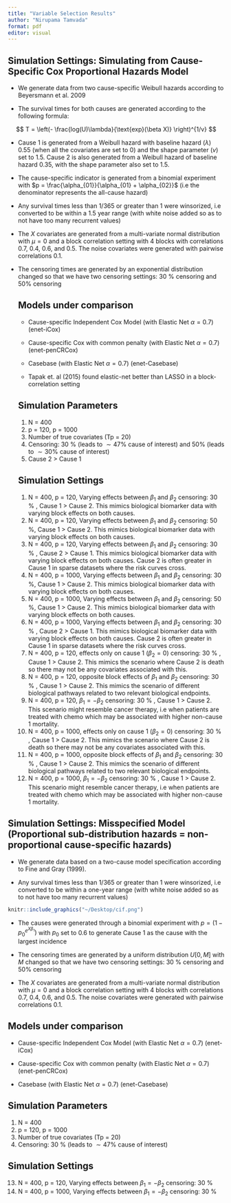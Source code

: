 ```yaml
---
title: "Variable Selection Results"
author: "Nirupama Tamvada"
format: pdf
editor: visual
---
```


## Simulation Settings: Simulating from Cause-Specific Cox Proportional Hazards Model

-   We generate data from two cause-specific Weibull hazards according to Beyersmann et al. 2009

-   The survival times for both causes are generated according to the following formula:

$$
T = \left(- \frac{log(U)\lambda}{\text{exp}(\beta X)} \right)^{1/v}
$$

-   Cause 1 is generated from a Weibull hazard with baseline hazard ($\lambda$) 0.55 (when all the covariates are set to 0) and the shape parameter ($v$) set to 1.5. Cause 2 is also generated from a Weibull hazard of baseline hazard 0.35, with the shape parameter also set to 1.5.

-   The cause-specific indicator is generated from a binomial experiment with $p = \frac{\alpha_{01}}{\alpha_{01} + \alpha_{02}}$ (i.e the denominator represents the all-cause hazard)

-   Any survival times less than $1/365$ or greater than 1 were winsorized, i.e converted to be within a 1.5 year range (with white noise added so as to not have too many recurrent values)

-   The $X$ covariates are generated from a multi-variate normal distribution with $\mu = 0$ and a block correlation setting with 4 blocks with correlations 0.7, 0.4, 0.6, and 0.5. The noise covariates were generated with pairwise correlations 0.1.

-   The censoring times are generated by an exponential distribution changed so that we have two censoring settings: 30 $\%$ censoring and $50\%$ censoring

    ## Models under comparison

    -   Cause-specific Independent Cox Model (with Elastic Net $\alpha = 0.7$) (enet-iCox)

    -   Cause-specific Cox with common penalty (with Elastic Net $\alpha = 0.7$) (enet-penCRCox)

    -   Casebase (with Elastic Net $\alpha = 0.7$) (enet-Casebase)

    -   Tapak et. al (2015) found elastic-net better than LASSO in a block-correlation setting

    ## Simulation Parameters

    1.  N = 400
    2.  p = 120, p = 1000
    3.  Number of true covariates (Tp = 20)
    4.  Censoring: 30 $\%$ (leads to $\sim 47 \%$ cause of interest) and $50 \%$ (leads to $\sim 30 \%$ cause of interest)
    5.  Cause 2 \> Cause 1

    ## Simulation Settings

    1.  N = 400, p = 120, Varying effects between $\beta_1$ and $\beta_2$ censoring: 30 $\%$ , Cause 1 \> Cause 2. This mimics biological biomarker data with varying block effects on both causes.
    2.  N = 400, p = 120, Varying effects between $\beta_1$ and $\beta_2$ censoring: 50 $\%$, Cause 1 \> Cause 2. This mimics biological biomarker data with varying block effects on both causes.
    3.  N = 400, p = 120, Varying effects between $\beta_1$ and $\beta_2$ censoring: 30 $\%$ , Cause 2 \> Cause 1. This mimics biological biomarker data with varying block effects on both causes. Cause 2 is often greater in Cause 1 in sparse datasets where the risk curves cross.
    4.  N = 400, p = 1000, Varying effects between $\beta_1$ and $\beta_2$ censoring: 30 $\%$, Cause 1 \> Cause 2. This mimics biological biomarker data with varying block effects on both causes.
    5.  N = 400, p = 1000, Varying effects between $\beta_1$ and $\beta_2$ censoring: 50 $\%$, Cause 1 \> Cause 2. This mimics biological biomarker data with varying block effects on both causes.
    6.  N = 400, p = 1000, Varying effects between $\beta_1$ and $\beta_2$ censoring: 30 $\%$ , Cause 2 \> Cause 1. This mimics biological biomarker data with varying block effects on both causes. Cause 2 is often greater in Cause 1 in sparse datasets where the risk curves cross.
    7.  N = 400, p = 120, effects only on cause 1 ($\beta_2 = 0$) censoring: 30 $\%$ , Cause 1 \> Cause 2. This mimics the scenario where Cause 2 is death so there may not be any covariates associated with this.
    8.  N = 400, p = 120, opposite block effects of $\beta_1$ and $\beta_2$ censoring: 30 $\%$ , Cause 1 \> Cause 2. This mimics the scenario of different biological pathways related to two relevant biological endpoints.
    9.  N = 400, p = 120, $\beta_1 = - \beta_2$ censoring: 30 $\%$ , Cause 1 \> Cause 2. This scenario might resemble cancer therapy, i.e when patients are treated with chemo which may be associated with higher non-cause 1 mortality.
    10. N = 400, p = 1000, effects only on cause 1 ($\beta_2 = 0$) censoring: 30 $\%$ , Cause 1 \> Cause 2. This mimics the scenario where Cause 2 is death so there may not be any covariates associated with this.
    11. N = 400, p = 1000, opposite block effects of $\beta_1$ and $\beta_2$ censoring: 30 $\%$ , Cause 1 \> Cause 2. This mimics the scenario of different biological pathways related to two relevant biological endpoints.
    12. N = 400, p = 1000, $\beta_1 = - \beta_2$ censoring: 30 $\%$ , Cause 1 \> Cause 2. This scenario might resemble cancer therapy, i.e when patients are treated with chemo which may be associated with higher non-cause 1 mortality.

## Simulation Settings: Misspecified Model (Proportional sub-distribution hazards = non-proportional cause-specific hazards)

-   We generate data based on a two-cause model specification according to Fine and Gray (1999).

-   Any survival times less than $1/365$ or greater than 1 were winsorized, i.e converted to be within a one-year range (with white noise added so as to not have too many recurrent values)

```r
knitr::include_graphics("~/Desktop/cif.png")
```

-   The causes were generated through a binomial experiment with $p = (1-p_0^{e^{X\beta_1}})$ with $p_0$ set to 0.6 to generate Cause 1 as the cause with the largest incidence

-   The censoring times are generated by a uniform distribution $U[0, M]$ with $M$ changed so that we have two censoring settings: 30 $\%$ censoring and $50\%$ censoring

-   The $X$ covariates are generated from a multi-variate normal distribution with $\mu = 0$ and a block correlation setting with 4 blocks with correlations 0.7, 0.4, 0.6, and 0.5. The noise covariates were generated with pairwise correlations 0.1.

## Models under comparison

-   Cause-specific Independent Cox Model (with Elastic Net $\alpha = 0.7$) (enet-iCox)

-   Cause-specific Cox with common penalty (with Elastic Net $\alpha = 0.7$) (enet-penCRCox)

-   Casebase (with Elastic Net $\alpha = 0.7$) (enet-Casebase)

## Simulation Parameters

1.  N = 400
2.  p = 120, p = 1000
3.  Number of true covariates (Tp = 20)
4.  Censoring: 30 $\%$ (leads to $\sim 47 \%$ cause of interest)

## Simulation Settings

13. N = 400, p = 120, Varying effects between $\beta_1 = -\beta_2$ censoring: 30 $\%$
14. N = 400, p = 1000, Varying effects between $\beta_1 = -\beta_2$ censoring: 30 $\%$
